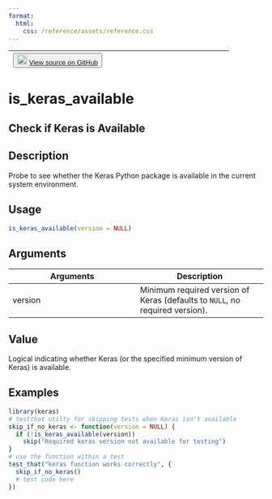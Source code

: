 ```yaml
---
format:
  html:
    css: /reference/assets/reference.css
---
```


| <button class="button"> ![](/reference/assets/GitHub-Mark-32px.png){width="20"} [View source on GitHub](https://github.com/rstudio/keras//blob/main/R/utils.R#L343) </button> |
|:------------------------------:|:--------------------------------------:|

# is_keras_available

## Check if Keras is Available

## Description
Probe to see whether the Keras Python package is available in the current system environment. 


## Usage
```r
is_keras_available(version = NULL) 
```

## Arguments
|Arguments|Description|
|---|---|
| version | Minimum required version of Keras (defaults to `NULL`, no required version). |



## Value
Logical indicating whether Keras (or the specified minimum version of Keras) is available. 


## Examples
```r
library(keras)
# testthat utilty for skipping tests when Keras isn't available 
skip_if_no_keras <- function(version = NULL) { 
  if (!is_keras_available(version)) 
    skip("Required keras version not available for testing") 
} 
# use the function within a test 
test_that("keras function works correctly", { 
  skip_if_no_keras() 
  # test code here 
}) 
```


